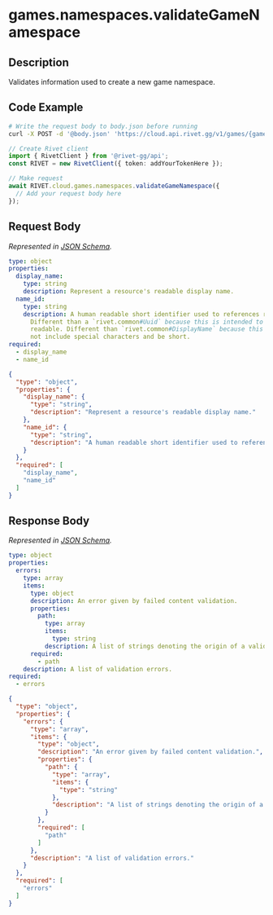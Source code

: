 
# games.namespaces.validateGameNamespace

## Description

Validates information used to create a new game namespace.


## Code Example

<CodeGroup title='Request' tag='POST' label='https://cloud.api.rivet.gg/v1/games/{game_id}/namespaces/validate'>

```bash {{ title: 'cURL' }}
# Write the request body to body.json before running
curl -X POST -d '@body.json' 'https://cloud.api.rivet.gg/v1/games/{game_id}/namespaces/validate'
```

```ts
// Create Rivet client
import { RivetClient } from '@rivet-gg/api';
const RIVET = new RivetClient({ token: addYourTokenHere });

// Make request
await RIVET.cloud.games.namespaces.validateGameNamespace({
  // Add your request body here
});
```

</CodeGroup>


## Request Body

_Represented in [JSON Schema](https://json-schema.org/)._

<CodeGroup title='Request'>

```yaml
type: object
properties:
  display_name:
    type: string
    description: Represent a resource's readable display name.
  name_id:
    type: string
    description: A human readable short identifier used to references resources.
      Different than a `rivet.common#Uuid` because this is intended to be human
      readable. Different than `rivet.common#DisplayName` because this should
      not include special characters and be short.
required:
  - display_name
  - name_id

```

```json
{
  "type": "object",
  "properties": {
    "display_name": {
      "type": "string",
      "description": "Represent a resource's readable display name."
    },
    "name_id": {
      "type": "string",
      "description": "A human readable short identifier used to references resources. Different than a `rivet.common#Uuid` because this is intended to be human readable. Different than `rivet.common#DisplayName` because this should not include special characters and be short."
    }
  },
  "required": [
    "display_name",
    "name_id"
  ]
}
```

</CodeGroup>


## Response Body

_Represented in [JSON Schema](https://json-schema.org/)._

<CodeGroup title='Response'>

```yaml
type: object
properties:
  errors:
    type: array
    items:
      type: object
      description: An error given by failed content validation.
      properties:
        path:
          type: array
          items:
            type: string
          description: A list of strings denoting the origin of a validation error.
      required:
        - path
    description: A list of validation errors.
required:
  - errors

```

```json
{
  "type": "object",
  "properties": {
    "errors": {
      "type": "array",
      "items": {
        "type": "object",
        "description": "An error given by failed content validation.",
        "properties": {
          "path": {
            "type": "array",
            "items": {
              "type": "string"
            },
            "description": "A list of strings denoting the origin of a validation error."
          }
        },
        "required": [
          "path"
        ]
      },
      "description": "A list of validation errors."
    }
  },
  "required": [
    "errors"
  ]
}
```

</CodeGroup>

